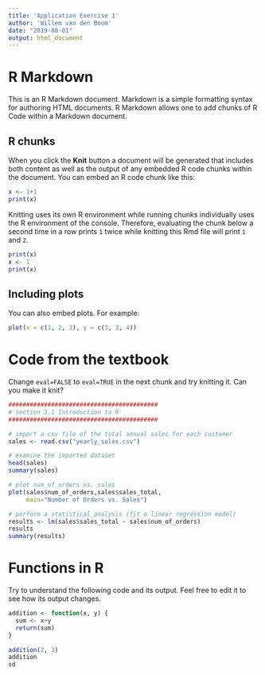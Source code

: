 ```yaml
---
title: 'Application Exercise 1'
author: 'Willem van den Boom'
date: "2019-08-01"
output: html_document
---
```


# R Markdown

This is an R Markdown document. Markdown is a simple formatting syntax for authoring HTML documents. R Markdown allows one to add chunks of R Code within a Markdown document.


## R chunks

When you click the **Knit** button a document will be generated that includes both content as well as the output of any embedded R code chunks within the document. You can embed an R code chunk like this:

```r
x <- 1+1
print(x)
```


Knitting uses its own R environment while running chunks individually uses the R environment of the console. Therefore, evaluating the chunk below a second time in a row prints `1` twice while knitting this Rmd file will print `1` and `2`.

```r
print(x)
x <- 1
print(x)
```

## Including plots

You can also embed plots. For example:

```r
plot(x = c(1, 2, 3), y = c(3, 3, 4))
```



# Code from the textbook

Change `eval=FALSE` to `eval=TRUE` in the next chunk and try knitting it. Can you make it knit?


```r
##########################################
# section 3.1 Introduction to R
##########################################

# import a csv file of the total annual sales for each customer
sales <- read.csv("yearly_sales.csv")

# examine the imported dataset
head(sales)
summary(sales)

# plot num_of_orders vs. sales
plot(sales$num_of_orders,sales$sales_total,
     main="Number of Orders vs. Sales")

# perform a statistical analysis (fit a linear regression model)
results <- lm(sales$sales_total ~ sales$num_of_orders)
results
summary(results)
```


# Functions in R

Try to understand the following code and its output. Feel free to edit it to see how its output changes.

```r
addition <- function(x, y) {
  sum <- x+y
  return(sum)
}

addition(2, 3)
addition
sd
```